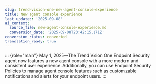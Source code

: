 ```yaml
---
slug: trend-vision-one-new-agent-console-experience
title: New agent console experience
last_updated: '2025-09-08'
ai_context:
  source_file: new-agent-console-experience.md
  conversion_date: '2025-09-08T23:42:15.171Z'
conversion_status: converted
translation_ready: true
---
```


::: {role="main"}
May 1, 2025—The Trend Vision One Endpoint Security agent now features a new agent console with a more modern and consistent user experience. Additionally, you can use Endpoint Security Policies to manage agent console features such as customizable notifications and alerts for your endpoint users.
:::
